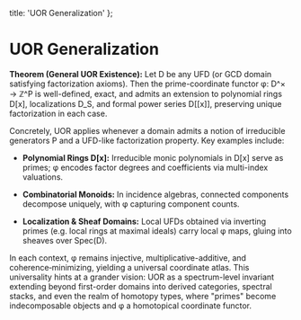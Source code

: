   title: 'UOR Generalization'
};

# UOR Generalization

**Theorem (General UOR Existence):** Let D be any UFD (or GCD domain satisfying factorization axioms). Then the prime-coordinate functor φ: D^× → ℤ^P is well-defined, exact, and admits an extension to polynomial rings D[x], localizations D_S, and formal power series D[[x]], preserving unique factorization in each case.

Concretely, UOR applies whenever a domain admits a notion of irreducible generators P and a UFD-like factorization property. Key examples include:

- **Polynomial Rings D[x]:** Irreducible monic polynomials in D[x] serve as primes; φ encodes factor degrees and coefficients via multi-index valuations.

- **Combinatorial Monoids:** In incidence algebras, connected components decompose uniquely, with φ capturing component counts.

- **Localization & Sheaf Domains:** Local UFDs obtained via inverting primes (e.g. local rings at maximal ideals) carry local φ maps, gluing into sheaves over Spec(D).

In each context, φ remains injective, multiplicative-additive, and coherence‑minimizing, yielding a universal coordinate atlas. This universality hints at a grander vision: UOR as a spectrum-level invariant extending beyond first-order domains into derived categories, spectral stacks, and even the realm of homotopy types, where "primes" become indecomposable objects and φ a homotopical coordinate functor.

